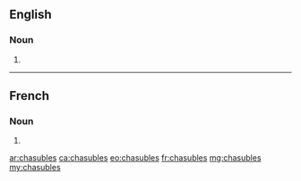 ==English==

===Noun===
{{head|en|noun plural form}}

# {{plural of|chasuble|lang=en}}

----

==French==

===Noun===
{{head|fr|noun plural form|g=f}}

# {{plural of|chasuble|lang=fr}}

[[ar:chasubles]]
[[ca:chasubles]]
[[eo:chasubles]]
[[fr:chasubles]]
[[mg:chasubles]]
[[my:chasubles]]